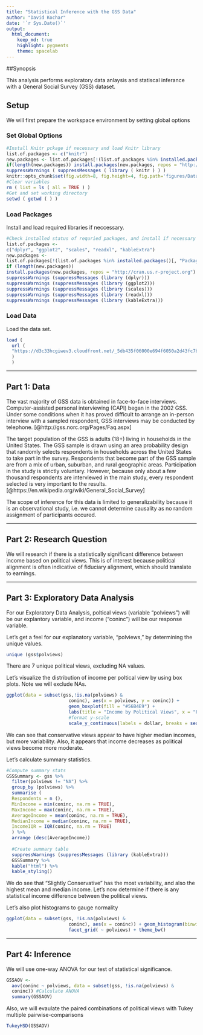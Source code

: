 ```yaml
---
title: "Statistical Inference with the GSS Data"
author: "David Kochar"
date: '`r Sys.Date()`'
output: 
  html_document: 
    keep_md: true
    highlight: pygments
    theme: spacelab
---
```


##Synopsis

This analysis performs exploratory data anlaysis and statiscal inferance with a General Social Survey (GSS) dataset.

## Setup

We will first prepare the workspace environment by setting global options

### Set Global Options

```r
#Install Knitr pckage if necessary and load Knitr library
list.of.packages <- c("knitr")
new.packages <- list.of.packages[!(list.of.packages %in% installed.packages()[,"Package"])]
if(length(new.packages)) install.packages(new.packages, repos = "http://cran.us.r-project.org")
suppressWarnings ( suppressMessages ( library ( knitr ) ) )
knitr::opts_chunk$set(fig.width=8, fig.height=4, fig.path='figures/DataAnalysisProject_', echo=TRUE, warning=FALSE, message=FALSE)
#Clear variables
rm ( list = ls ( all = TRUE ) )
#Get and set working directory
setwd ( getwd ( ) )
```

### Load Packages

Install and load required libraries if neccessary.

```r
#Check installed status of requried packages, and install if necessary
list.of.packages <-
c("dplyr", "ggplot2", "scales", "readxl", "kableExtra")
new.packages <-
list.of.packages[!(list.of.packages %in% installed.packages()[, "Package"])]
if (length(new.packages))
install.packages(new.packages, repos = "http://cran.us.r-project.org")
suppressWarnings (suppressMessages (library (dplyr)))
suppressWarnings (suppressMessages (library (ggplot2)))
suppressWarnings (suppressMessages (library (scales)))
suppressWarnings (suppressMessages (library (readxl)))
suppressWarnings (suppressMessages (library (kableExtra)))
```

### Load Data

Load the data set. 

```r
load (
  url (
  "https://d3c33hcgiwev3.cloudfront.net/_5db435f06000e694f6050a2d43fc7be3_gss.Rdata?Expires=1512604800&Signature=RrxvDxYwCH6nUMgx8MmXy6iXon43J0xAiIbw1usFdnW77kLM97Rh7-dyF767sTbj9CID6JSqcbSDeh4QWxMeDhDnz4hfGh~LMM3BcxQhE8e3Lg5unWGpQTvx43tq4dhkaDx6ZPv78CJX1rOvxMPyR9pZtl2XDVwwHm0z6w-VWxs_&Key-Pair-Id=APKAJLTNE6QMUY6HBC5A"
  )
  )
```



* * *

## Part 1: Data

The vast majority of GSS data is obtained in face-to-face interviews. Computer-assisted personal interviewing (CAPI) began in the 2002 GSS. Under some conditions when it has proved difficult to arrange an in-person interview with a sampled respondent, GSS interviews may be conducted by telephone.
[@http://gss.norc.org/Pages/Faq.aspx]

The target population of the GSS is adults (18+) living in households in the United States. The GSS sample is drawn using an area probability design that randomly selects respondents in households across the United States to take part in the survey. Respondents that become part of the GSS sample are from a mix of urban, suburban, and rural geographic areas. Participation in the study is strictly voluntary. However, because only about a few thousand respondents are interviewed in the main study, every respondent selected is very important to the results.
[@https://en.wikipedia.org/wiki/General_Social_Survey]

The scope of inference for this data is limited to generalizability because it is an observational study, i.e. we cannot determine causality as no random assignment of participants occured.

* * *

## Part 2: Research Question

We will research if there is a statistically significant difference between income based on political views. This is of interest because political alignment is often indicative of fiduciary alignment, which should translate to earnings.

* * *

## Part 3: Exploratory Data Analysis

For our Exploratory Data Analysis, poltical views (variable "polviews") will be our explantory variable, and income ("coninc") will be our response variable.

Let's get a feel for our explanatory variable, "polviews," by determining the unique values.

```r
unique (gss$polviews)
```


There are 7 unique political views, excluding NA values.

Let's visualize the distribution of income per poltical view by using box plots. Note we will exclude NAs.

```r
ggplot(data = subset(gss,!is.na(polviews) &
                       coninc), aes(x = polviews, y = coninc)) +
                       geom_boxplot(fill = "#56B4E9") +
                       labs(title = "Income by Political Views", x = "Political View", y = "Income") +
                       #format y-scale
                       scale_y_continuous(labels = dollar, breaks = seq(0, 200000, by = 25000)) 
```

We can see that conservative views appear to have higher median incomes, but more variability. Also, it appears that income decreases as political views become more moderate.

Let's calculate summary statistics.

```r
#Compute summary stats
GSSSummary <- gss %>%
  filter(polviews != "NA") %>%
  group_by (polviews) %>%
  summarise (
  Respondents = n (),
  MinIncome = min(coninc, na.rm = TRUE),
  MaxIncome = max(coninc, na.rm = TRUE),
  AverageIncome = mean(coninc, na.rm = TRUE),
  MedianIncome = median(coninc, na.rm = TRUE),
  IncomeIQR = IQR(coninc, na.rm = TRUE)
  ) %>%
  arrange (desc(AverageIncome))
  
  #Create summary table
  suppressWarnings (suppressMessages (library (kableExtra)))
  GSSSummary %>%
  kable("html") %>%
  kable_styling()
```

We do see that "Slightly Conservative" has the most variability, and also the highest mean and median income. Let's now determine if there is any statistical income difference between the political views.

Let's also plot histograms to gauge normality

```r
ggplot(data = subset(gss, !is.na(polviews) &
                       coninc), aes(x = coninc)) + geom_histogram(binwidth = 10000) + 
                       facet_grid( ~ polviews) + theme_bw()
```


* * *

## Part 4: Inference

We will use one-way ANOVA for our test of statistical significance.

```r
GSSAOV <-
  aov(coninc ~ polviews, data = subset(gss, !is.na(polviews) &
  coninc)) #Calculate ANOVA
  summary(GSSAOV)
```


Also, we will evaulate the paired combinations of political views with Tukey multiple pairwise-comparisons


```r
TukeyHSD(GSSAOV)
```

